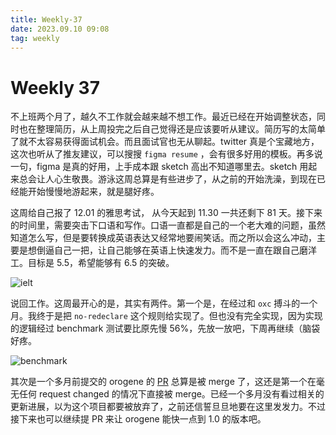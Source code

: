 ```yaml
---
title: Weekly-37
date: 2023.09.10 09:08
tag: weekly
---
```


# Weekly 37

不上班两个月了，越久不工作就会越来越不想工作。最近已经在开始调整状态，同时也在整理简历，从上周投完之后自己觉得还是应该要听从建议。简历写的太简单了就不太容易获得面试机会。而且面试官也无从聊起。twitter 真是个宝藏地方，这次也听从了推友建议，可以搜搜 `figma resume` ，会有很多好用的模板。再多说一句，figma 是真的好用，上手成本跟 sketch 高出不知道哪里去。sketch 用起来总会让人心生敬畏。游泳这周总算是有些进步了，从之前的开始洗澡，到现在已经能开始慢慢地游起来，就是腿好疼。

这周给自己报了 12.01 的雅思考试， 从今天起到 11.30 一共还剩下 81 天。接下来的时间里，需要突击下口语和写作。口语一直都是自己的一个老大难的问题，虽然知道怎么写，但是要转换成英语表达又经常地要闹笑话。而之所以会这么冲动，主要是想倒逼自己一把，让自己能够在英语上快速发力。而不是一直在跟自己磨洋工。目标是 5.5，希望能够有 6.5 的突破。

![ielt](../../assets/images/test.png)

说回工作。这周最开心的是，其实有两件。第一个是，在经过和 `oxc` 搏斗的一个月。我终于是把 `no-redeclare` 这个规则给实现了。但也没有完全实现，因为实现的逻辑经过 benchmark 测试要比原先慢 56%，先放一放吧，下周再继续（脑袋好疼。

![benchmark](../../assets/images/benchmark.png)

其次是一个多月前提交的 orogene 的 [PR](https://github.com/orogene/orogene/pull/282) 总算是被 merge 了，这还是第一个在毫无任何 request changed 的情况下直接被 merge。已经一个多月没有看过相关的更新进展，以为这个项目都要被放弃了，之前还信誓旦旦地要在这里发发力。不过接下来也可以继续提 PR 来让 orogene 能快一点到 1.0 的版本吧。
